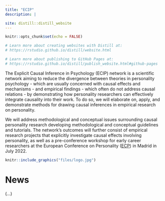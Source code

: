 ---
title: "ECIP"
description: |

site: distill::distill_website
---

```{r setup, include=FALSE}
knitr::opts_chunk$set(echo = FALSE)

# Learn more about creating websites with Distill at:
# https://rstudio.github.io/distill/website.html

# Learn more about publishing to GitHub Pages at:
# https://rstudio.github.io/distill/publish_website.html#github-pages

```

The Explicit Causal Inference in Psychology (ECIP) network is a scientific network aiming to reduce the divergence between theories in personality psychology - which are usually concerned with causal effects and mechanisms - and empirical findings - which often do not address causal relations - by demonstrating how personality researchers can effectively integrate causality into their work. To do so, we will elaborate on, apply, and demonstrate methods for drawing causal inferences in empirical research on personality. 
  
  We will address methodological and conceptual issues surrounding causal personality research developing methodological and conceptual guidelines and tutorials. The network's outcomes will further consist of empirical research projects that explicitly investigate causal effects involving personality, as well as a pre-conference workshop for early career researchers at the European Conference on Personality ([ECP](https://www.ecp20.com)) in Madrid in July 2022.

```{r}
knitr::include_graphics("files/logo.jpg")
```

# News
(...)